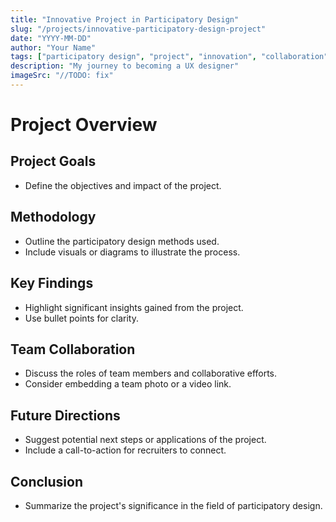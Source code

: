 ```yaml
---
title: "Innovative Project in Participatory Design"
slug: "/projects/innovative-participatory-design-project"
date: "YYYY-MM-DD"
author: "Your Name"
tags: ["participatory design", "project", "innovation", "collaboration"]
description: "My journey to becoming a UX designer"
imageSrc: "//TODO: fix"
---
```


# Project Overview

## Project Goals

- Define the objectives and impact of the project.

## Methodology

- Outline the participatory design methods used.
- Include visuals or diagrams to illustrate the process.

## Key Findings

- Highlight significant insights gained from the project.
- Use bullet points for clarity.

## Team Collaboration

- Discuss the roles of team members and collaborative efforts.
- Consider embedding a team photo or a video link.

## Future Directions

- Suggest potential next steps or applications of the project.
- Include a call-to-action for recruiters to connect.

## Conclusion

- Summarize the project's significance in the field of participatory design.
